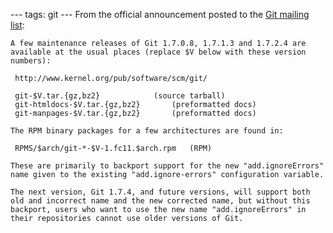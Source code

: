 ---
tags: git
---
From the official announcement posted to the [[Git mailing list]]:

<pre>A few maintenance releases of Git 1.7.0.8, 1.7.1.3 and 1.7.2.4 are
available at the usual places (replace $V below with these version
numbers):

 http://www.kernel.org/pub/software/scm/git/

 git-$V.tar.{gz,bz2}			(source tarball)
 git-htmldocs-$V.tar.{gz,bz2}		(preformatted docs)
 git-manpages-$V.tar.{gz,bz2}		(preformatted docs)

The RPM binary packages for a few architectures are found in:

 RPMS/$arch/git-*-$V-1.fc11.$arch.rpm	(RPM)

These are primarily to backport support for the new "add.ignoreErrors"
name given to the existing "add.ignore-errors" configuration variable.

The next version, Git 1.7.4, and future versions, will support both
old and incorrect name and the new corrected name, but without this
backport, users who want to use the new name "add.ignoreErrors" in
their repositories cannot use older versions of Git.</pre>
